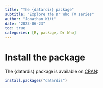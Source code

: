 ```yaml
---
title: "The {datardis} package"
subtitle: "Explore the Dr Who TV series"
author: "Jonathan Kitt"
date: "2023-06-23"
toc: true
categories: [R, package, Dr Who]
---
```


# Install the package

The {datardis} package is available on [CRAN](https://cran.r-project.org/web/packages/datardis/index.html):

```r
install.packages("datardis")
```

